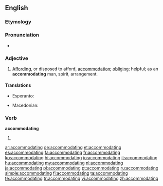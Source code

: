 ==English==

===Etymology===
{{suffix|accommodate|ing}}

===Pronunciation===
* {{IPA|/ə.ˈkɒm.ə.ˌdeɪ.tɪŋ/}}

===Adjective===
{{en-adj}}

# [[affording|Affording]], or disposed to afford, [[accommodation]]; [[obliging]]; helpful; as an '''accommodating''' man, spirit, arrangement.

====Translations====
{{trans-top|affording accommodation}}
* Esperanto: {{t-|eo|cedema|xs=Esperanto}}
{{trans-mid}}
* Macedonian: {{t-|mk|пресретлив|m|tr=présretliv|sc=Cyrl}}
{{trans-bottom}}

===Verb===
'''accommodating'''

# {{present participle of|accommodate}}

[[ar:accommodating]]
[[de:accommodating]]
[[et:accommodating]]
[[es:accommodating]]
[[fa:accommodating]]
[[fr:accommodating]]
[[ko:accommodating]]
[[hi:accommodating]]
[[io:accommodating]]
[[it:accommodating]]
[[hu:accommodating]]
[[my:accommodating]]
[[nl:accommodating]]
[[ja:accommodating]]
[[pl:accommodating]]
[[pt:accommodating]]
[[ru:accommodating]]
[[simple:accommodating]]
[[fi:accommodating]]
[[ta:accommodating]]
[[te:accommodating]]
[[tr:accommodating]]
[[vi:accommodating]]
[[zh:accommodating]]